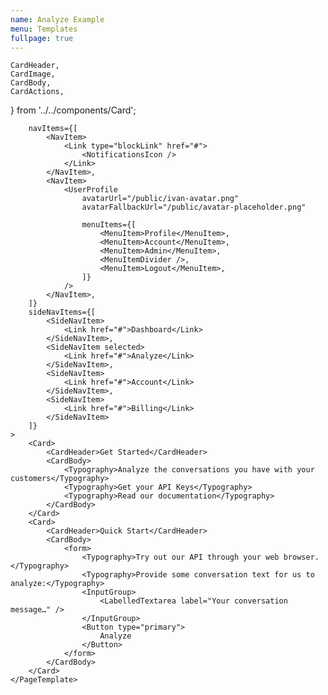 ```yaml
---
name: Analyze Example
menu: Templates
fullpage: true
---
```


    CardHeader,
    CardImage,
    CardBody,
    CardActions,
} from '../../components/Card';


<Fragment>
    <PageTemplate
        title="Analyze"

        navItems={[
            <NavItem>
                <Link type="blockLink" href="#">
                    <NotificationsIcon />
                </Link>
            </NavItem>,
            <NavItem>
                <UserProfile
                    avatarUrl="/public/ivan-avatar.png"
                    avatarFallbackUrl="/public/avatar-placeholder.png"

                    menuItems={[
                        <MenuItem>Profile</MenuItem>,
                        <MenuItem>Account</MenuItem>,
                        <MenuItem>Admin</MenuItem>,
                        <MenuItemDivider />,
                        <MenuItem>Logout</MenuItem>,
                    ]}
                />
            </NavItem>,
        ]}
        sideNavItems={[
            <SideNavItem>
                <Link href="#">Dashboard</Link>
            </SideNavItem>,
            <SideNavItem selected>
                <Link href="#">Analyze</Link>
            </SideNavItem>,
            <SideNavItem>
                <Link href="#">Account</Link>
            </SideNavItem>,
            <SideNavItem>
                <Link href="#">Billing</Link>
            </SideNavItem>
        ]}
    >
        <Card>
            <CardHeader>Get Started</CardHeader>
            <CardBody>
                <Typography>Analyze the conversations you have with your customers</Typography>
                <Typography>Get your API Keys</Typography>
                <Typography>Read our documentation</Typography>
            </CardBody>
        </Card>
        <Card>
            <CardHeader>Quick Start</CardHeader>
            <CardBody>
                <form>
                    <Typography>Try out our API through your web browser.</Typography>
                    <Typography>Provide some conversation text for us to analyze:</Typography>
                    <InputGroup>
                        <LabelledTextarea label="Your conversation message…" />
                    </InputGroup>
                    <Button type="primary">
                        Analyze
                    </Button>
                </form>
            </CardBody>
        </Card>
    </PageTemplate>
</Fragment>
